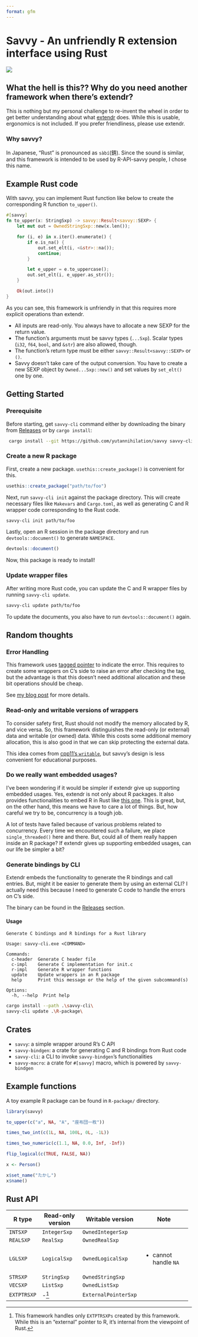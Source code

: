 ```yaml
---
format: gfm
---
```


<!-- README.md is generated from README.Rmd. Please edit that file -->

# Savvy - An unfriendly R extension interface using Rust

<!-- badges: start -->

[![](https://github.com/yutannihilation/savvy/actions/workflows/R-CMD-check.yaml/badge.svg)](https://github.com/yutannihilation/savvy/actions/workflows/R-CMD-check.yaml)

<!-- badges: end -->

## What the hell is this?? Why do you need another framework when there's extendr?

This is nothing but my personal challenge to re-invent the wheel in order to get better understanding about what [extendr](https://extendr.github.io/) does. While this is usable, ergonomics is not included. If you prefer friendliness, please use extendr.

### Why savvy?

In Japanese, "Rust" is pronounced as `sàbí`(錆). Since the sound is similar, and this framework is intended to be used by R-API-savvy people, I chose this name.

## Example Rust code

With savvy, you can implement Rust function like below to create the corresponding R function `to_upper()`.

``` rust
#[savvy]
fn to_upper(x: StringSxp) -> savvy::Result<savvy::SEXP> {
    let mut out = OwnedStringSxp::new(x.len());

    for (i, e) in x.iter().enumerate() {
        if e.is_na() {
            out.set_elt(i, <&str>::na());
            continue;
        }

        let e_upper = e.to_uppercase();
        out.set_elt(i, e_upper.as_str());
    }

    Ok(out.into())
}
```

As you can see, this framework is unfriendly in that this requires more explicit operations than extendr.

-   All inputs are read-only. You always have to allocate a new SEXP for the return value.
-   The function's arguments must be savvy types (`...Sxp`). Scalar types (`i32`, `f64`, `bool`, and `&str`) are also allowed, though.
-   The function's return type must be either `savvy::Result<savvy::SEXP>` or `()`.
-   Savvy doesn't take care of the output conversion. You have to create a new SEXP object by `Owned...Sxp::new()` and set values by `set_elt()` one by one.

## Getting Started

### Prerequisite

Before starting, get `savvy-cli` command either by downloading the binary from [Releases](https://github.com/yutannihilation/savvy/releases) or by `cargo install`:

``` sh
 cargo install --git https://github.com/yutannihilation/savvy savvy-cli
```

### Create a new R package

First, create a new package. `usethis::create_package()` is convenient for this.

``` r
usethis::create_package("path/to/foo")
```

Next, run `savvy-cli init` against the package directory. This will create necessary files like `Makevars` and `Cargo.toml`, as well as generating C and R wrapper code corresponding to the Rust code.

``` sh
savvy-cli init path/to/foo
```

Lastly, open an R session in the package directory and run `devtools::document()` to generate `NAMESPACE`.

``` r
devtools::document()
```

Now, this package is ready to install!

### Update wrapper files

After writing more Rust code, you can update the C and R wrapper files by running `savvy-cli update`.

``` sh
savvy-cli update path/to/foo
```

To update the documents, you also have to run `devtools::document()` again.

## Random thoughts

### Error Handling

This framework uses [tagged pointer](%22https://en.wikipedia.org/wiki/Tagged_pointer%22) to indicate the error. This requires to create some wrappers on C's side to raise an error after checking the tag, but the advantage is that this doesn't need additional allocation and these bit operations should be cheap.

See [my blog post](https://yutani.rbind.io/post/dont-panic-we-can-unwind/) for more details.

### Read-only and writable versions of wrappers

To consider safety first, Rust should not modify the memory allocated by R, and vice versa. So, this framework distinguishes the read-only (or external) data and writable (or owned) data. While this costs some additional memory allocation, this is also good in that we can skip protecting the external data.

This idea comes from [cpp11's `writable`](https://cpp11.r-lib.org/articles/motivations.html#copy-on-write-semantics), but savvy's design is less convenient for educational purposes.

### Do we really want embedded usages?

I've been wondering if it would be simpler if extendr give up supporting embedded usages. Yes, extendr is not only about R packages. It also provides functionalities to embed R in Rust like [this one](https://github.com/yutannihilation/extendr-tide-api-server-example). This is great, but, on the other hand, this means we have to care a lot of things. But, how careful we try to be, concurrency is a tough job.

A lot of tests have failed because of various problems related to concurrency. Every time we encountered such a failure, we place `single_threaded()` here and there. But, could all of them really happen inside an R package? If extendr gives up supporting embedded usages, can our life be simpler a bit?

### Generate bindings by CLI

Extendr embeds the functionality to generate the R bindings and call entries. But, might it be easier to generate them by using an external CLI? I actually need this because I need to generate C code to handle the errors on C's side.

The binary can be found in the [Releases](https://github.com/yutannihilation/savvy/releases) section.

#### Usage

``` console
Generate C bindings and R bindings for a Rust library

Usage: savvy-cli.exe <COMMAND>

Commands:
  c-header  Generate C header file
  c-impl    Generate C implementation for init.c
  r-impl    Generate R wrapper functions
  update    Update wrappers in an R package
  help      Print this message or the help of the given subcommand(s)

Options:
  -h, --help  Print help
```

``` sh
cargo install --path .\savvy-cli\
savvy-cli update .\R-package\
```

## Crates

-   `savvy`: a simple wrapper around R's C API
-   `savvy-bindgen`: a crate for generating C and R bindings from Rust code
-   `savvy-cli`: a CLI to invoke `savvy-bindgen`'s functionalities
-   `savvy-macro`: a crate for `#[savvy]` macro, which is powered by `savvy-bindgen`

## Example functions

A toy example R package can be found in `R-package/` directory.

```r
library(savvy)

to_upper(c("a", NA, "A", "座布団一枚"))

times_two_int(c(1L, NA, 100L, 0L, -1L))

times_two_numeric(c(1.1, NA, 0.0, Inf, -Inf))

flip_logical(c(TRUE, FALSE, NA))

x <- Person()

x$set_name("たかし")
x$name()
```

## Rust API

+---------------+-------------------+----------------------+------------------------+
| R type        | Read-only version | Writable version     | Note                   |
+===============+===================+======================+========================+
| `INTSXP`      | `IntegerSxp`      | `OwnedIntegerSxp`    |                        |
+---------------+-------------------+----------------------+------------------------+
| `REALSXP`     | `RealSxp`         | `OwnedRealSxp`       |                        |
+---------------+-------------------+----------------------+------------------------+
| `LGLSXP`      | `LogicalSxp`      | `OwnedLogicalSxp`    | -   cannot handle `NA` |
+---------------+-------------------+----------------------+------------------------+
| `STRSXP`      | `StringSxp`       | `OwnedStringSxp`     |                        |
+---------------+-------------------+----------------------+------------------------+
| `VECSXP`      | `ListSxp`         | `OwnedListSxp`       |                        |
+---------------+-------------------+----------------------+------------------------+
| `EXTPTRSXP`   | \-[^1]            | `ExternalPointerSxp` |                        |
+---------------+-------------------+----------------------+------------------------+

[^1]: This framework handles only `EXTPTRSXPs` created by this framework. While this is an "external" pointer to R, it's internal from the viewpoint of Rust.